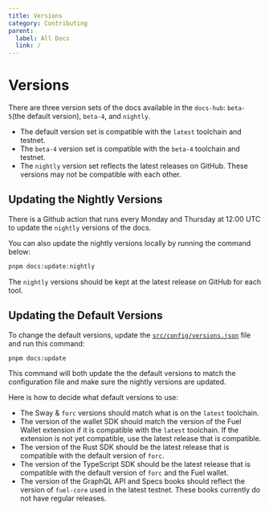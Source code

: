```yaml
---
title: Versions
category: Contributing
parent:
  label: All Docs
  link: /
---
```


# Versions

There are three version sets of the docs available in the `docs-hub`: `beta-5`(the default version), `beta-4`, and `nightly`.

- The default version set is compatible with the `latest` toolchain and testnet.
- The `beta-4` version set is compatible with the `beta-4` toolchain and testnet.
- The `nightly` version set reflects the latest releases on GitHub. These versions may not be compatible with each other.

## Updating the Nightly Versions

There is a Github action that runs every Monday and Thursday at 12:00 UTC to update the `nightly` versions of the docs.

You can also update the nightly versions locally by running the command below:

```sh
pnpm docs:update:nightly
```

The `nightly` versions should be kept at the latest release on GitHub for each tool.

## Updating the Default Versions

To change the default versions, update the [`src/config/versions.json`](https://github.com/FuelLabs/docs-hub/blob/master/src/config/versions.json) file and run this command:

```sh
pnpm docs:update
```

This command will both update the the default versions to match the configuration file and make sure the nightly versions are updated.

Here is how to decide what default versions to use:

- The Sway & `forc` versions should match what is on the `latest` toolchain.
- The version of the wallet SDK should match the version of the Fuel Wallet extension if it is compatible with the `latest` toolchain. If the extension is not yet compatible, use the latest release that is compatible.
- The version of the Rust SDK should be the latest release that is compatible with the default version of `forc`.
- The version of the TypeScript SDK should be the latest release that is compatible with the default version of `forc` and the Fuel wallet.
- The version of the GraphQL API and Specs books should reflect the version of `fuel-core` used in the latest testnet. These books currently do not have regular releases.
